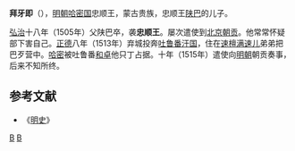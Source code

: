 '''拜牙即'''（{{bd|15世纪||16世纪||catIdx=B}}），[[明朝|明朝]][[哈密国|哈密国]]忠顺王，蒙古贵族，忠顺王[[陕巴|陕巴]]的儿子。

[[弘治_(明朝)|弘治]]十八年（1505年）父陕巴卒，袭'''忠顺王'''。屡次遣使到[[北京|北京]][[朝贡|朝贡]]。他常常怀疑部下害自己。[[正德_(明朝)|正德]]八年（1513年）弃城投奔[[吐鲁番汗国|吐鲁番汗国]]，住在[[速檀满速儿|速檀满速儿]]弟弟把巴歹营中。[[哈密|哈密]]被吐鲁番[[和卓|和卓]]他只丁占据。十年（1515年）遣使向[[明朝|明朝]]朝贡奏事，后来不知所终。

== 参考文献 ==
*《[[明史|明史]]》

{{Leader|忠顺王[[陕巴|陕巴]]|'''[[哈密国|哈密国]]国王'''<br />1505年-1513年|亡国}}

[[Category:忠顺王|B]]
[[Category:中国末代君主|B]]